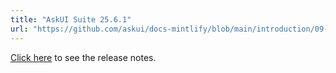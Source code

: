 ---
title: "AskUI Suite 25.6.1"
url: "https://github.com/askui/docs-mintlify/blob/main/introduction/09-release-notes/01-askui-suite/askui-suite-25-6-1-release-notes.md"
---


[Click here](https://github.com/askui/docs-mintlify/blob/main/introduction/09-release-notes/01-askui-suite/askui-suite-25-6-1-release-notes.md) to see the release notes.
